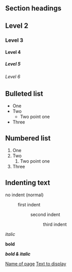 == Section headings ==

== Level 2 ==

=== Level 3 ===

==== Level 4 ====

===== Level 5 =====

====== Level 6 ======


== Bulleted list ==

* One
* Two
** Two point one
* Three

== Numbered list ==

# One
# Two
## Two point one
# Three

== Indenting text ==

no indent (normal)
:first indent
::second indent
:::third indent


''italic''

'''bold'''

'''''bold & italic'''''

[[Name of page]]
[[#Name of page|Text to display]]
